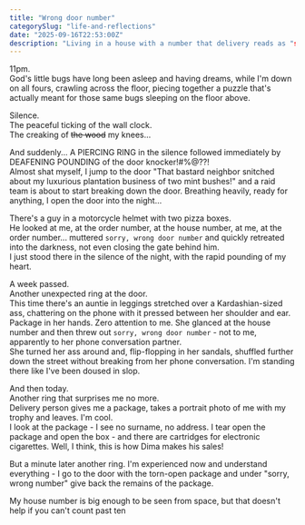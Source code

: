 ```yaml
---
title: "Wrong door number"
categorySlug: "life-and-reflections"
date: "2025-09-16T22:53:00Z"
description: "Living in a house with a number that delivery reads as "somewhere around here" and constantly deliver other's orders to you."
---
```


11pm.<br/>
God's little bugs have long been asleep and having dreams, while I'm down on all fours, crawling across the floor, piecing together a puzzle that's actually meant for those same bugs sleeping on the floor above.

Silence.<br/>
The peaceful ticking of the wall clock.<br/>
The creaking of <s>the wood</s> my knees...<br/>

And suddenly... A PIERCING RING in the silence followed immediately by DEAFENING POUNDING of the door knocker!#%@??!<br/>
Almost shat myself, I jump to the door "That bastard neighbor snitched about my luxurious plantation business of two mint bushes!" and a raid team is about to start breaking down the door. Breathing heavily, ready for anything, I open the door into the night...

There's a guy in a motorcycle helmet with two pizza boxes.<br/>
He looked at me, at the order number, at the house number, at me, at the order number... muttered `sorry, wrong door number` and quickly retreated into the darkness, not even closing the gate behind him.<br/>
I just stood there in the silence of the night, with the rapid pounding of my heart.

A week passed.<br/>
Another unexpected ring at the door.<br/>
This time there's an auntie in leggings stretched over a Kardashian-sized ass, chattering on the phone with it pressed between her shoulder and ear. Package in her hands. Zero attention to me. She glanced at the house number and then threw out `sorry, wrong door number` - not to me, apparently to her phone conversation partner.<br/>
She turned her ass around and, flip-flopping in her sandals, shuffled further down the street without breaking from her phone conversation. I'm standing there like I've been doused in slop.

And then today.<br/>
Another ring that surprises me no more.<br/>
Delivery person gives me a package, takes a portrait photo of me with my trophy and leaves. I'm cool.<br/>
I look at the package - I see no surname, no address. I tear open the package and open the box - and there are cartridges for electronic cigarettes. Well, I think, this is how Dima makes his sales!

But a minute later another ring. I'm experienced now and understand everything - I go to the door with the torn-open package and under "sorry, wrong number" give back the remains of the package.

My house number is big enough to be seen from space, but that doesn't help if you can't count past ten
